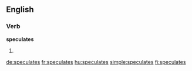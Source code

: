 ==English==

===Verb===
'''speculates'''

# {{en-third-person singular of|speculate}}

[[de:speculates]]
[[fr:speculates]]
[[hu:speculates]]
[[simple:speculates]]
[[fi:speculates]]